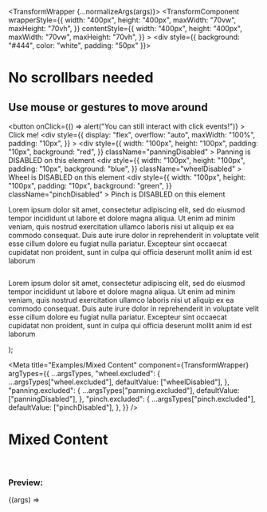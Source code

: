 


  <TransformWrapper {...normalizeArgs(args)}>
    <TransformComponent
      wrapperStyle={{
        width: "400px",
        height: "400px",
        maxWidth: "70vw",
        maxHeight: "70vh",
      }}
      contentStyle={{
        width: "400px",
        height: "400px",
        maxWidth: "70vw",
        maxHeight: "70vh",
      }}
    >
      <div style={{ background: "#444", color: "white", padding: "50px" }}>
        <h1>No scrollbars needed</h1>
        <h2>Use mouse or gestures to move around</h2>
        <button
          onClick={() => alert("You can still interact with click events!")}
        >
          Click me!
        </button>
        <div
          style={{
            display: "flex",
            overflow: "auto",
            maxWidth: "100%",
            padding: "10px",
          }}
        >
          <div
            style={{
              width: "100px",
              height: "100px",
              padding: "10px",
              background: "red",
            }}
            className="panningDisabled"
          >
            Panning is DISABLED on this element
          </div>
          <div
            style={{
              width: "100px",
              height: "100px",
              padding: "10px",
              background: "blue",
            }}
            className="wheelDisabled"
          >
            Wheel is DISABLED on this element
          </div>
          <div
            style={{
              width: "100px",
              height: "100px",
              padding: "10px",
              background: "green",
            }}
            className="pinchDisabled"
          >
            Pinch is DISABLED on this element
          </div>
        </div>
        <p>
          Lorem ipsum dolor sit amet, consectetur adipiscing elit, sed do
          eiusmod tempor incididunt ut labore et dolore magna aliqua. Ut enim ad
          minim veniam, quis nostrud exercitation ullamco laboris nisi ut
          aliquip ex ea commodo consequat. Duis aute irure dolor in
          reprehenderit in voluptate velit esse cillum dolore eu fugiat nulla
          pariatur. Excepteur sint occaecat cupidatat non proident, sunt in
          culpa qui officia deserunt mollit anim id est laborum
        </p>
        <img src={exampleImg} alt="" />
        <p>
          Lorem ipsum dolor sit amet, consectetur adipiscing elit, sed do
          eiusmod tempor incididunt ut labore et dolore magna aliqua. Ut enim ad
          minim veniam, quis nostrud exercitation ullamco laboris nisi ut
          aliquip ex ea commodo consequat. Duis aute irure dolor in
          reprehenderit in voluptate velit esse cillum dolore eu fugiat nulla
          pariatur. Excepteur sint occaecat cupidatat non proident, sunt in
          culpa qui officia deserunt mollit anim id est laborum
        </p>
      </div>
    </TransformComponent>
  </TransformWrapper>
);

<Meta
  title="Examples/Mixed Content"
  component={TransformWrapper}
  argTypes={{
    ...argsTypes,
    "wheel.excluded": {
      ...argsTypes["wheel.excluded"],
      defaultValue: ["wheelDisabled"],
    },
    "panning.excluded": {
      ...argsTypes["panning.excluded"],
      defaultValue: ["panningDisabled"],
    },
    "pinch.excluded": {
      ...argsTypes["pinch.excluded"],
      defaultValue: ["pinchDisabled"],
    },
  }}
/>

# Mixed Content

<br />

### Preview:

<Canvas>
  <Story name="Mixed Content">{(args) => <Template {...args} />}</Story>
</Canvas>

## Component API

<ArgsTable story="Mixed Content" />
